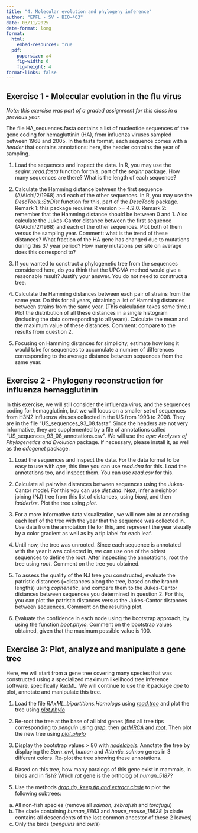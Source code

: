 ```yaml
---
title: "4. Molecular evolution and phylogeny inference"
author: "EPFL - SV - BIO-463"
date: 03/11/2025
date-format: long
format:
  html:
    embed-resources: true
  pdf:
    papersize: a4
    fig-width: 6
    fig-height: 4
format-links: false
---
```

  
##  Exercise 1 - Molecular evolution in the flu virus
  
*Note: this exercise was part of a graded assignment for this class in a previous year.*
  
The file HA_sequences.fasta contains a list of nucleotide sequences of the gene coding for hemagluttinin (HA), from influenza viruses sampled between 1968 and 2005. In the fasta format, each sequence comes with a *header* that contains annotations: here, the header contains the year of sampling.

1. Load the sequences and inspect the data. In R, you may use the *seqinr::read.fasta* function for this, part of the *seqinr* package. How many sequences are there? What is the length of each sequence? 
  
2. Calculate the Hamming distance between the first sequence (A/Aichi/2/1968) and each of the other sequences. In R, you may use the *DescTools::StrDist* function for this, part of the *DescTools* package. Remark 1: this package requires R version >= 4.2.0. Remark 2: remember that the Hamming distance should be between 0 and 1. Also calculate the Jukes-Cantor distance between the first sequence (A/Aichi/2/1968) and each of the other sequences. Plot both of them versus the sampling year. Comment: what is the trend of these distances? What fraction of the HA gene has changed due to mutations during this 37 year period? How many mutations per site on average does this correspond to?  
  
3. If you wanted to construct a phylogenetic tree from the sequences considered here, do you think that the UPGMA method would give a reasonable result? Justify your answer. You do not need to construct a tree.

4. Calculate the Hamming distances between each pair of strains from the same year. Do this for all years, obtaining a list of Hamming distances between strains from the same year. (This calculation takes some time.) Plot the distribution of all these distances in a single histogram (including the data corresponding to all years). Calculate the mean and the maximum value of these distances. Comment: compare to the results from question 2.

5. Focusing on Hamming distances for simplicity, estimate how long it would take for sequences to accumulate a number of differences corresponding to the average distance between sequences from the same year.


##  Exercise 2 - Phylogeny reconstruction for influenza hemagglutinin

In this exercise, we will still consider the influenza virus, and the sequences coding for hemagglutinin, but we will focus on a smaller set of sequences from H3N2 influenza viruses collected in the US from 1993 to 2008. They are in the file "US_sequences_93_08.fasta". Since the headers are not very informative, they are supplemented by a file of annotations called "US_sequences_93_08_annotations.csv".
We will use the *ape: Analyses of Phylogenetics and Evolution* package. If necessary, please install it, as well as the *adegenet* package.

1. Load the sequences and inspect the data. For the data format to be easy to use with *ape*, this time you can use *read.dna* for this. Load the annotations too, and inspect them. You can use *read.csv* for this.

2. Calculate all pairwise distances between sequences using the Jukes-Cantor model. For this you can use *dist.dna*. Next, infer a neighbor joining (NJ) tree from this list of distances, using *bionj*, and then *ladderize*. Plot the tree using *plot*.

3. For a more informative data visualization, we will now aim at annotating each leaf of the tree with the year that the sequence was collected in. Use data from the annotation file for this, and represent the year visually by a color gradient as well as by a tip label for each leaf.

4. Until now, the tree was unrooted. Since each sequence is annotated with the year it was collected in, we can use one of the oldest sequences to define the root. After inspecting the annotations, root the tree using *root*. Comment on the tree you obtained.

5. To assess the quality of the NJ tree you constructed, evaluate the patristic distances (=distances along the tree, based on the branch lengths) using *cophenetic*, and compare them to the Jukes-Cantor distances between sequences you determined in question 2. For this, you can plot the patristic distances versus the Jukes-Cantor distances between sequences. Comment on the resulting plot.

6. Evaluate the confidence in each node using the bootstrap approach, by using the function *boot.phylo*. Comment on the bootstrap values obtained, given that the maximum possible value is 100.


## Exercise 3: Plot, analyze and manipulate a gene tree

Here, we will start from a gene tree covering many species that was constructed using a specialized maximum likelihood tree inference software, specifically RaxML. We will continue to use the R package *ape* to plot, annotate and manipulate this tree.

1. Load the file *RAxML_bipartitions.Homologs* using *[read.tree](https://www.rdocumentation.org/packages/ape/versions/5.6-2/topics/read.tree)* and plot the tree using *[plot.phylo](https://www.rdocumentation.org/packages/ape/versions/5.6-2/topics/plot.phylo)*

2. Re-root the tree at the base of all bird genes (find all tree tips corresponding to *penguin* using *[grep](https://www.rdocumentation.org/packages/base/versions/3.6.2/topics/grep)*, then *[getMRCA](https://www.rdocumentation.org/packages/ape/versions/5.6-2/topics/mrca)* and *[root](https://www.rdocumentation.org/packages/ape/versions/5.6-2/topics/root)*. Then plot the new tree using *[plot.phylo](https://www.rdocumentation.org/packages/ape/versions/5.6-2/topics/plot.phylo)*

3. Display the bootstrap values > 80 with *[nodelabels](https://www.rdocumentation.org/packages/ape/versions/5.6-2/topics/nodelabels)*. Annotate the tree by displaying the *Barn_owl*, *human* and *Atlantic_salmon* genes in 3 different colors. Re-plot the tree showing these annotations.

4. Based on this tree, how many paralogs of this gene exist in mammals, in birds and in fish? Which *rat* gene is the ortholog of *human_5187*?

5. Use the methods *[drop.tip, keep.tip and extract.clade](https://www.rdocumentation.org/packages/ape/versions/5.6-2/topics/drop.tip)* to plot the following subtrees:
a. All non-fish species (remove all *salmon*, *zebrafish* and *torafugu*)
b. The clade containing *human_8863* and *house_mouse_18628* (a clade contains all descendents of the last common ancestor of these 2 leaves)
c. Only the birds (*penguins* and *owls*)
